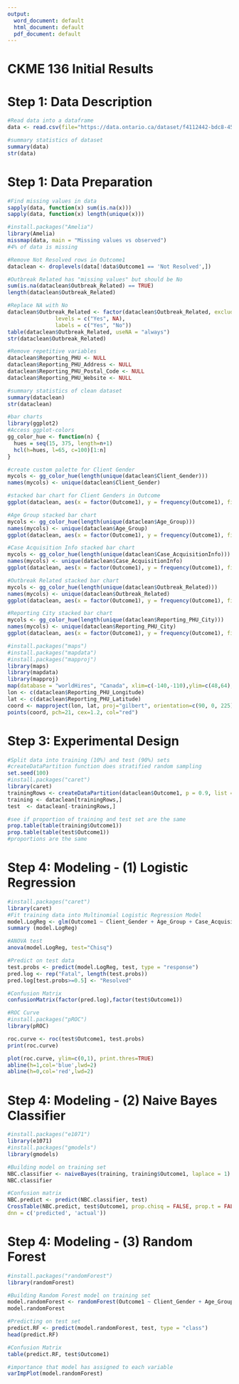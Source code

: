 ---
output:
  word_document: default
  html_document: default
  pdf_document: default
---

# CKME 136 Initial Results

# Step 1: Data Description

```{r}
#Read data into a dataframe
data <- read.csv(file="https://data.ontario.ca/dataset/f4112442-bdc8-45d2-be3c-12efae72fb27/resource/455fd63b-603d-4608-8216-7d8647f43350/download/conposcovidloc.csv",header=T,sep=",",na.strings=c(""," ","NA"))

#summary statistics of dataset
summary(data)
str(data)
```

# Step 1: Data Preparation

```{r}
#Find missing values in data
sapply(data, function(x) sum(is.na(x)))
sapply(data, function(x) length(unique(x)))

#install.packages("Amelia")
library(Amelia)
missmap(data, main = "Missing values vs observed")
#4% of data is missing

#Remove Not Resolved rows in Outcome1
dataclean <- droplevels(data[!data$Outcome1 == 'Not Resolved',])

#Outbreak Related has "missing values" but should be No
sum(is.na(dataclean$Outbreak_Related) == TRUE)
length(dataclean$Outbreak_Related)

#Replace NA with No
dataclean$Outbreak_Related <- factor(dataclean$Outbreak_Related, exclude = NULL, 
               levels = c("Yes", NA), 
               labels = c("Yes", "No"))
table(dataclean$Outbreak_Related, useNA = "always")
str(dataclean$Outbreak_Related)

#Remove repetitive variables
dataclean$Reporting_PHU <- NULL
dataclean$Reporting_PHU_Address <- NULL
dataclean$Reporting_PHU_Postal_Code <- NULL
dataclean$Reporting_PHU_Website <- NULL

#summary statistics of clean dataset
summary(dataclean)
str(dataclean)

#bar charts
library(ggplot2)
#Access ggplot-colors
gg_color_hue <- function(n) {
  hues = seq(15, 375, length=n+1)
  hcl(h=hues, l=65, c=100)[1:n]
}

#create custom palette for Client Gender
mycols <- gg_color_hue(length(unique(dataclean$Client_Gender)))
names(mycols) <- unique(dataclean$Client_Gender)

#stacked bar chart for Client Genders in Outcome
ggplot(dataclean, aes(x = factor(Outcome1), y = frequency(Outcome1), fill=Client_Gender)) + geom_bar(stat = 'identity') + scale_fill_manual(values = mycols)

#Age Group stacked bar chart
mycols <- gg_color_hue(length(unique(dataclean$Age_Group)))
names(mycols) <- unique(dataclean$Age_Group)
ggplot(dataclean, aes(x = factor(Outcome1), y = frequency(Outcome1), fill=Age_Group)) + geom_bar(stat = 'identity') + scale_fill_manual(values = mycols)

#Case Acquisition Info stacked bar chart
mycols <- gg_color_hue(length(unique(dataclean$Case_AcquisitionInfo)))
names(mycols) <- unique(dataclean$Case_AcquisitionInfo)
ggplot(dataclean, aes(x = factor(Outcome1), y = frequency(Outcome1), fill=Case_AcquisitionInfo)) + geom_bar(stat = 'identity') + scale_fill_manual(values = mycols)

#Outbreak Related stacked bar chart
mycols <- gg_color_hue(length(unique(dataclean$Outbreak_Related)))
names(mycols) <- unique(dataclean$Outbreak_Related)
ggplot(dataclean, aes(x = factor(Outcome1), y = frequency(Outcome1), fill=Outbreak_Related)) + geom_bar(stat = 'identity') + scale_fill_manual(values = mycols)

#Reporting City stacked bar chart
mycols <- gg_color_hue(length(unique(dataclean$Reporting_PHU_City)))
names(mycols) <- unique(dataclean$Reporting_PHU_City)
ggplot(dataclean, aes(x = factor(Outcome1), y = frequency(Outcome1), fill=Reporting_PHU_City)) + geom_bar(stat = 'identity') + scale_fill_manual(values = mycols)

#install.packages("maps")
#install.packages("mapdata")
#install.packages("mapproj")
library(maps)
library(mapdata)
library(mapproj)
map(database = "worldHires", "Canada", xlim=c(-140,-110),ylim=c(48,64), col="grey80", fill=TRUE, projection="gilbert", orientation= c(90,0,225))
lon <- c(dataclean$Reporting_PHU_Longitude)
lat <- c(dataclean$Reporting_PHU_Latitude)
coord <- mapproject(lon, lat, proj="gilbert", orientation=c(90, 0, 225))  #convert points to projected lat/long
points(coord, pch=21, cex=1.2, col="red")

```
# Step 3: Experimental Design

```{r}
#Split data into training (10%) and test (90%) sets
#createDataPartition function does stratified random sampling
set.seed(100)
#install.packages("caret")
library(caret)
trainingRows <- createDataPartition(dataclean$Outcome1, p = 0.9, list = FALSE)
training <- dataclean[trainingRows,]
test  <- dataclean[-trainingRows,]

#see if proportion of training and test set are the same
prop.table(table(training$Outcome1))
prop.table(table(test$Outcome1))
#proportions are the same
```

# Step 4: Modeling - (1) Logistic Regression

```{r}
#install.packages("caret")
library(caret)
#Fit training data into Multinomial Logistic Regression Model
model.LogReg <- glm(Outcome1 ~ Client_Gender + Age_Group + Case_AcquisitionInfo + Outbreak_Related + Reporting_PHU_City, family = binomial(link = "logit"), data=training)
summary (model.LogReg)

#ANOVA test
anova(model.LogReg, test="Chisq")

#Predict on test data
test.probs <- predict(model.LogReg, test, type = "response")
pred.log <- rep("Fatal", length(test.probs))
pred.log[test.probs>=0.5] <- "Resolved"

#Confusion Matrix
confusionMatrix(factor(pred.log),factor(test$Outcome1))

#ROC Curve
#install.packages("pROC")
library(pROC)

roc.curve <- roc(test$Outcome1, test.probs)
print(roc.curve)

plot(roc.curve, ylim=c(0,1), print.thres=TRUE)
abline(h=1,col='blue',lwd=2)
abline(h=0,col='red',lwd=2)
```

# Step 4: Modeling - (2) Naive Bayes Classifier

```{r}
#install.packages("e1071")
library(e1071)
#install.packages("gmodels")
library(gmodels)

#Building model on training set
NBC.classifier <- naiveBayes(training, training$Outcome1, laplace = 1)
NBC.classifier

#Confusion matrix
NBC.predict <- predict(NBC.classifier, test)
CrossTable(NBC.predict, test$Outcome1, prop.chisq = FALSE, prop.t = FALSE, prop.r = FALSE,
dnn = c('predicted', 'actual'))

```

# Step 4: Modeling - (3) Random Forest

```{r}
#install.packages("randomForest")
library(randomForest)

#Building Random Forest model on training set
model.randomForest <- randomForest(Outcome1 ~ Client_Gender + Age_Group + Case_AcquisitionInfo + Outbreak_Related + Reporting_PHU_City, data=training, importance = TRUE)
model.randomForest

#Predicting on test set
predict.RF <- predict(model.randomForest, test, type = "class")
head(predict.RF)

#Confusion Matrix
table(predict.RF, test$Outcome1)

#importance that model has assigned to each variable
varImpPlot(model.randomForest)

```


